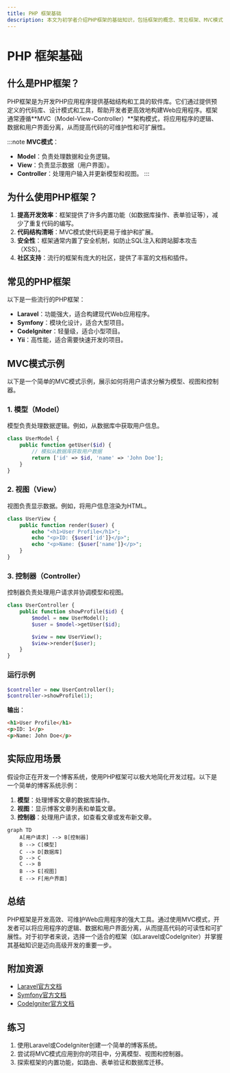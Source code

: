 ```yaml
---
title: PHP 框架基础
description: 本文为初学者介绍PHP框架的基础知识，包括框架的概念、常见框架、MVC模式以及实际应用案例。
---
```


# PHP 框架基础

## 什么是PHP框架？

PHP框架是为开发PHP应用程序提供基础结构和工具的软件库。它们通过提供预定义的代码库、设计模式和工具，帮助开发者更高效地构建Web应用程序。框架通常遵循**MVC（Model-View-Controller）**架构模式，将应用程序的逻辑、数据和用户界面分离，从而提高代码的可维护性和可扩展性。

:::note
**MVC模式**：  
- **Model**：负责处理数据和业务逻辑。  
- **View**：负责显示数据（用户界面）。  
- **Controller**：处理用户输入并更新模型和视图。
:::

## 为什么使用PHP框架？

1. **提高开发效率**：框架提供了许多内置功能（如数据库操作、表单验证等），减少了重复代码的编写。  
2. **代码结构清晰**：MVC模式使代码更易于维护和扩展。  
3. **安全性**：框架通常内置了安全机制，如防止SQL注入和跨站脚本攻击（XSS）。  
4. **社区支持**：流行的框架有庞大的社区，提供了丰富的文档和插件。

## 常见的PHP框架

以下是一些流行的PHP框架：  
- **Laravel**：功能强大，适合构建现代Web应用程序。  
- **Symfony**：模块化设计，适合大型项目。  
- **CodeIgniter**：轻量级，适合小型项目。  
- **Yii**：高性能，适合需要快速开发的项目。

## MVC模式示例

以下是一个简单的MVC模式示例，展示如何将用户请求分解为模型、视图和控制器。

### 1. 模型（Model）
模型负责处理数据逻辑。例如，从数据库中获取用户信息。

```php
class UserModel {
    public function getUser($id) {
        // 模拟从数据库获取用户数据
        return ['id' => $id, 'name' => 'John Doe'];
    }
}
```

### 2. 视图（View）
视图负责显示数据。例如，将用户信息渲染为HTML。

```php
class UserView {
    public function render($user) {
        echo "<h1>User Profile</h1>";
        echo "<p>ID: {$user['id']}</p>";
        echo "<p>Name: {$user['name']}</p>";
    }
}
```

### 3. 控制器（Controller）
控制器负责处理用户请求并协调模型和视图。

```php
class UserController {
    public function showProfile($id) {
        $model = new UserModel();
        $user = $model->getUser($id);

        $view = new UserView();
        $view->render($user);
    }
}
```

### 运行示例

```php
$controller = new UserController();
$controller->showProfile(1);
```

**输出**：  
```html
<h1>User Profile</h1>
<p>ID: 1</p>
<p>Name: John Doe</p>
```

## 实际应用场景

假设你正在开发一个博客系统，使用PHP框架可以极大地简化开发过程。以下是一个简单的博客系统示例：

1. **模型**：处理博客文章的数据库操作。  
2. **视图**：显示博客文章列表和单篇文章。  
3. **控制器**：处理用户请求，如查看文章或发布新文章。

```mermaid
graph TD
    A[用户请求] --> B[控制器]
    B --> C[模型]
    C --> D[数据库]
    D --> C
    C --> B
    B --> E[视图]
    E --> F[用户界面]
```

## 总结

PHP框架是开发高效、可维护Web应用程序的强大工具。通过使用MVC模式，开发者可以将应用程序的逻辑、数据和用户界面分离，从而提高代码的可读性和可扩展性。对于初学者来说，选择一个适合的框架（如Laravel或CodeIgniter）并掌握其基础知识是迈向高级开发的重要一步。

## 附加资源

- [Laravel官方文档](https://laravel.com/docs)  
- [Symfony官方文档](https://symfony.com/doc)  
- [CodeIgniter官方文档](https://codeigniter.com/user_guide)  

## 练习

1. 使用Laravel或CodeIgniter创建一个简单的博客系统。  
2. 尝试将MVC模式应用到你的项目中，分离模型、视图和控制器。  
3. 探索框架的内置功能，如路由、表单验证和数据库迁移。